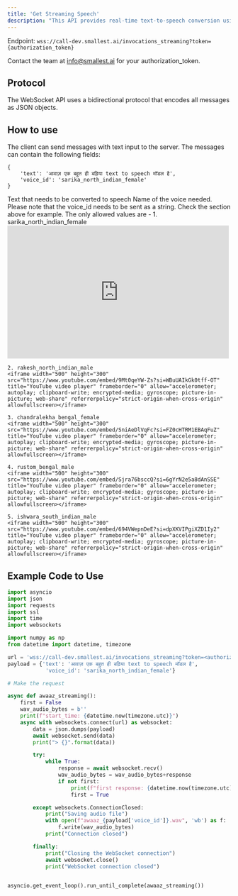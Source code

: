 ```yaml
---
title: 'Get Streaming Speech'
description: "This API provides real-time text-to-speech conversion using WebSockets. This allows you to send a text message and receive audio data back in real-time."
---
```


<Note>Endpoint:
`wss://call-dev.smallest.ai/invocations_streaming?token={authorization_token}`</Note>

<Tip>Contact the team at info@smallest.ai for your authorization_token.</Tip>

## Protocol

The WebSocket API uses a bidirectional protocol that encodes all messages as JSON objects.

## How to use

The client can send messages with text input to the server. The messages can contain the following fields:
```JSON5
{
    'text': 'आवाज़ एक बहुत ही बढ़िया text to speech मॉडल है', 
    'voice_id': 'sarika_north_indian_female'
}
```

<ParamField path="text" type="string">
  Text that needs to be converted to speech
</ParamField>

<ParamField path="voice_id" type="string">
  Name of the voice needed. Please note that the voice_id needs to be sent as a string. Check the section above for example. The only allowed values are - 
    1. sarika_north_indian_female
    <iframe width="500" height="300" src="https://www.youtube.com/embed/tj6IGjw_Wuc?si=SxUDzr_GLgUfwXxk" title="YouTube video player" frameborder="0" allow="accelerometer; autoplay; clipboard-write; encrypted-media; gyroscope; picture-in-picture; web-share" referrerpolicy="strict-origin-when-cross-origin" allowfullscreen></iframe> 

    2. rakesh_north_indian_male 
    <iframe width="500" height="300" src="https://www.youtube.com/embed/9Mt0qeYW-Zs?si=WBuUAIkGk0tff-OT" title="YouTube video player" frameborder="0" allow="accelerometer; autoplay; clipboard-write; encrypted-media; gyroscope; picture-in-picture; web-share" referrerpolicy="strict-origin-when-cross-origin" allowfullscreen></iframe>

    3. chandralekha_bengal_female
    <iframe width="500" height="300" src="https://www.youtube.com/embed/SniAeDlVqFc?si=FZ0cHTRM1EBAqFuZ" title="YouTube video player" frameborder="0" allow="accelerometer; autoplay; clipboard-write; encrypted-media; gyroscope; picture-in-picture; web-share" referrerpolicy="strict-origin-when-cross-origin" allowfullscreen></iframe>

    4. rustom_bengal_male
    <iframe width="500" height="300" src="https://www.youtube.com/embed/Sjra76bsccQ?si=6gYrN2e5a8dAnSSE" title="YouTube video player" frameborder="0" allow="accelerometer; autoplay; clipboard-write; encrypted-media; gyroscope; picture-in-picture; web-share" referrerpolicy="strict-origin-when-cross-origin" allowfullscreen></iframe>

    5. ishwara_south_indian_male
    <iframe width="500" height="300" src="https://www.youtube.com/embed/694VWepnDeE?si=dpXKVIPgiXZD1Iy2" title="YouTube video player" frameborder="0" allow="accelerometer; autoplay; clipboard-write; encrypted-media; gyroscope; picture-in-picture; web-share" referrerpolicy="strict-origin-when-cross-origin" allowfullscreen></iframe>

</ParamField>


## Example Code to Use

```python
import asyncio
import json
import requests
import ssl
import time
import websockets

import numpy as np
from datetime import datetime, timezone

url = 'wss://call-dev.smallest.ai/invocations_streaming?token=<authorization_token>'
payload = {'text': 'आवाज़ एक बहुत ही बढ़िया text to speech मॉडल है', 
            'voice_id': 'sarika_north_indian_female'}

# Make the request

async def awaaz_streaming():
    first = False
    wav_audio_bytes = b''
    print(f"start_time: {datetime.now(timezone.utc)}")
    async with websockets.connect(url) as websocket:
        data = json.dumps(payload)
        await websocket.send(data)
        print("> {}".format(data))

        try:
            while True:
                response = await websocket.recv()
                wav_audio_bytes = wav_audio_bytes+response
                if not first:
                    print(f"first response: {datetime.now(timezone.utc)}")
                    first = True

        except websockets.ConnectionClosed:
            print("Saving audio file")
            with open(f"awaaz_{payload['voice_id']}.wav", 'wb') as f:
                f.write(wav_audio_bytes)
            print("Connection closed")

        finally:
            print("Closing the WebSocket connection")
            await websocket.close()
            print("WebSocket connection closed")
        

asyncio.get_event_loop().run_until_complete(awaaz_streaming())
```

